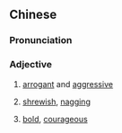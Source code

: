 {{also|泼辣}}
==Chinese==
{{zh-forms|s=泼辣}}

===Pronunciation===
{{zh-pron
|m=pōlà
|c=put3 laat6
|mn=qz,xm,zz:phoah-loa̍h/xm:phoat-la̍t
|cat=a
}}

===Adjective===
{{zh-adj}}

# [[arrogant]] and [[aggressive]]
# {{lb|zh|pejorative|in reference to women}} [[shrewish]], [[nagging]]
# [[bold]], [[courageous]]